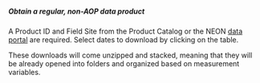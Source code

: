 ##### Obtain a regular, non-AOP data product

A Product ID and Field Site from the Product Catalog or the NEON <a href='http://data.neonscience.org/static/browse.html' target='_blank'>data portal</a> are required. Select dates to download by clicking on the table.

These downloads will come unzipped and stacked, meaning that they will be already opened into folders and organized based on measurement variables.
